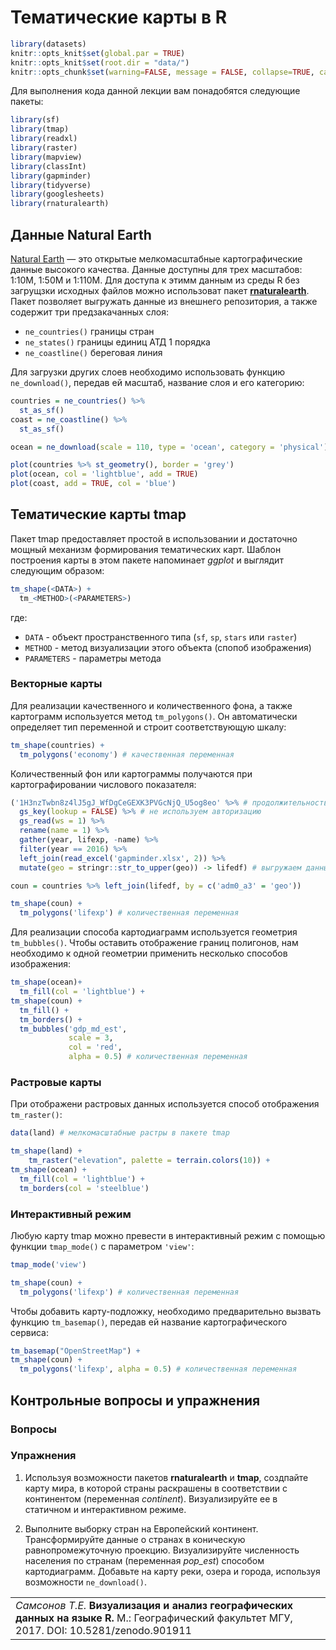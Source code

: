 # Тематические карты в R {#thematic_mapping}

```r
library(datasets)
knitr::opts_knit$set(global.par = TRUE)
knitr::opts_knit$set(root.dir = "data/")
knitr::opts_chunk$set(warning=FALSE, message = FALSE, collapse=TRUE, cache = TRUE)
```

Для выполнения кода данной лекции вам понадобятся следующие пакеты:
```r
library(sf)
library(tmap)
library(readxl)
library(raster)
library(mapview)
library(classInt)
library(gapminder)
library(tidyverse)
library(googlesheets)
library(rnaturalearth)
```

## Данные Natural Earth {#thematic_mapping_ne}

[Natural Earth](https://www.naturalearthdata.com/) — это открытые мелкомасштабные картографические данные высокого качества. Данные доступны для трех масштабов: 1:10М, 1:50М и 1:110М. Для доступа к этимм данным из среды R без загрущзки исходных файлов можно использоват пакет [__rnaturalearth__](https://cran.r-project.org/web/packages/rnaturalearth/index.html). Пакет позволяет выгружать данные из внешнего репозитория, а также содержит три предзакачанных слоя:

- `ne_countries()` границы стран
- `ne_states()` границы единиц АТД 1 порядка
- `ne_coastline()` береговая линия

Для загрузки других слоев необходимо использовать функцию `ne_download()`, передав ей масштаб, название слоя и его категорию: 

```r
countries = ne_countries() %>% 
  st_as_sf()
coast = ne_coastline() %>% 
  st_as_sf()

ocean = ne_download(scale = 110, type = 'ocean', category = 'physical')

plot(countries %>% st_geometry(), border = 'grey')
plot(ocean, col = 'lightblue', add = TRUE)
plot(coast, add = TRUE, col = 'blue')
```

## Тематические карты tmap {#thematic_mapping_tmap}

Пакет tmap предоставляет простой в использовании и достаточно мощный механизм формирования тематических карт. Шаблон построения карты в этом пакете напоминает _ggplot_ и выглядит следующим образом:
```r
tm_shape(<DATA>) +
  tm_<METHOD>(<PARAMETERS>)
```

где:

- `DATA` - объект пространственного типа (`sf`, `sp`, `stars` или `raster`)
- `METHOD` - метод визуализации этого объекта (спопоб изображения)
- `PARAMETERS` - параметры метода

### Векторные карты {#thematic_mapping_vectors}

Для реализации качественного и количественного фона, а также картограмм используется метод `tm_polygons()`. Он автоматически определяет тип переменной и строит соответствующую шкалу:
```r
tm_shape(countries) +
  tm_polygons('economy') # качественная переменная
```

Количественный фон или картограммы получаются при картографировании числового показателя:
```r
('1H3nzTwbn8z4lJ5gJ_WfDgCeGEXK3PVGcNjQ_U5og8eo' %>% # продолжительность жизни
  gs_key(lookup = FALSE) %>% # не используем авторизацию
  gs_read(ws = 1) %>% 
  rename(name = 1) %>% 
  gather(year, lifexp, -name) %>% 
  filter(year == 2016) %>% 
  left_join(read_excel('gapminder.xlsx', 2)) %>% 
  mutate(geo = stringr::str_to_upper(geo)) -> lifedf) # выгружаем данные по ВВП на душу населения и сохраняем в переменную lifedf

coun = countries %>% left_join(lifedf, by = c('adm0_a3' = 'geo'))

tm_shape(coun) +
  tm_polygons('lifexp') # количественная переменная
```

Для реализации способа картодиаграмм используется геометрия `tm_bubbles()`. Чтобы оставить отображение границ полигонов, нам необходимо к одной геометрии применить несколько способов изображения:
```r
tm_shape(ocean)+
  tm_fill(col = 'lightblue') +
tm_shape(coun) +
  tm_fill() +
  tm_borders() +
  tm_bubbles('gdp_md_est', 
             scale = 3,
             col = 'red', 
             alpha = 0.5) # количественная переменная
```

### Растровые карты {#thematic_mapping_rasters}

При отображени растровых данных используется способ отображения `tm_raster()`:
```r
data(land) # мелкомасштабные растры в пакете tmap

tm_shape(land) +
    tm_raster("elevation", palette = terrain.colors(10)) +
tm_shape(ocean) +
  tm_fill(col = 'lightblue') +
  tm_borders(col = 'steelblue')
```

### Интерактивный режим  {#thematic_mapping_interactive}

Любую карту tmap можно превести в интерактивный режим с помощью функции `tmap_mode()` с параметром `'view'`:
```r
tmap_mode('view')

tm_shape(coun) +
  tm_polygons('lifexp') # количественная переменная
```

Чтобы добавить карту-подложку, необходимо предварительно вызвать функцию `tm_basemap()`, передав ей название картографического сервиса:
```r
tm_basemap("OpenStreetMap") +
tm_shape(coun) +
  tm_polygons('lifexp', alpha = 0.5) # количественная переменная
```

## Контрольные вопросы и упражнения {#questions_tasks_tmap}

### Вопросы {#questions_tmap}

### Упражнения {#tasks_tmap}

1. Используя возможности пакетов __rnaturalearth__ и __tmap__, создпайте карту мира, в которой страны раскрашены в соответствии с континентом (переменная _continent_). Визуализируйте ее в статичном и интерактивном режиме.

2. Выполните выборку стран на Европейский континент. Трансформируйте данные о странах в коническую равнопромежуточную проекцию. Визуализируйте численность населения по странам (переменная _pop\_est_) способом картодиаграмм. Добавьте на карту реки, озера и города, используя возможности `ne_download()`.

----
_Самсонов Т.Е._ **Визуализация и анализ географических данных на языке R.** М.: Географический факультет МГУ, 2017. DOI: 10.5281/zenodo.901911
----
